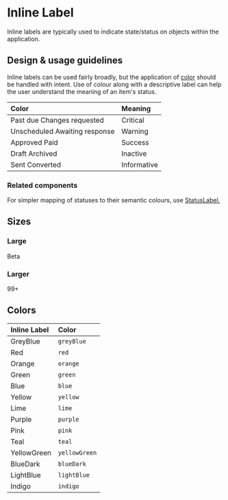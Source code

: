
<Meta title="Components/Status and Feedback/InlineLabel/Docs" />

# Inline Label

Inline labels are typically used to indicate state/status on objects within the
application.

## Design & usage guidelines

Inline labels can be used fairly broadly, but the application of
[color](../?path=/docs/design-colors--page) should be handled with intent. Use
of colour along with a descriptive label can help the user understand the
meaning of an item's status.

| Color                                                                                                             | Meaning     |
| :---------------------------------------------------------------------------------------------------------------- | :---------- |
| <InlineLabel color="red">Past due</InlineLabel> <InlineLabel color="red">Changes requested</InlineLabel>          | Critical    |
| <InlineLabel color="yellow">Unscheduled</InlineLabel> <InlineLabel color="yellow">Awaiting response</InlineLabel> | Warning     |
| <InlineLabel color="green">Approved</InlineLabel> <InlineLabel color="green">Paid</InlineLabel>                   | Success     |
| <InlineLabel color="greyBlue">Draft</InlineLabel> <InlineLabel color="greyBlue">Archived</InlineLabel>            | Inactive    |
| <InlineLabel color="lightBlue">Sent</InlineLabel> <InlineLabel color="lightBlue">Converted</InlineLabel>          | Informative |

### Related components

For simpler mapping of statuses to their semantic colours, use
[StatusLabel.](../?path=/docs/components-status-and-feedback-statuslabel-docs--page)

## Sizes

### Large

<Canvas>
  <InlineLabel size="large" color="blue">
    Beta
  </InlineLabel>
</Canvas>

### Larger

<Canvas>
  <InlineLabel size="larger" color="green">
    99+
  </InlineLabel>
</Canvas>

## Colors

| Inline Label                                               | Color         |
| :--------------------------------------------------------- | :------------ |
| <InlineLabel color="greyBlue">GreyBlue</InlineLabel>       | `greyBlue`    |
| <InlineLabel color="red">Red</InlineLabel>                 | `red`         |
| <InlineLabel color="orange">Orange</InlineLabel>           | `orange`      |
| <InlineLabel color="green">Green</InlineLabel>             | `green`       |
| <InlineLabel color="blue">Blue</InlineLabel>               | `blue`        |
| <InlineLabel color="yellow">Yellow</InlineLabel>           | `yellow`      |
| <InlineLabel color="lime">Lime</InlineLabel>               | `lime`        |
| <InlineLabel color="purple">Purple</InlineLabel>           | `purple`      |
| <InlineLabel color="pink">Pink</InlineLabel>               | `pink`        |
| <InlineLabel color="teal">Teal</InlineLabel>               | `teal`        |
| <InlineLabel color="yellowGreen">YellowGreen</InlineLabel> | `yellowGreen` |
| <InlineLabel color="blueDark">BlueDark</InlineLabel>       | `blueDark`    |
| <InlineLabel color="lightBlue">LightBlue</InlineLabel>     | `lightBlue`   |
| <InlineLabel color="indigo">Indigo</InlineLabel>           | `indigo`      |
